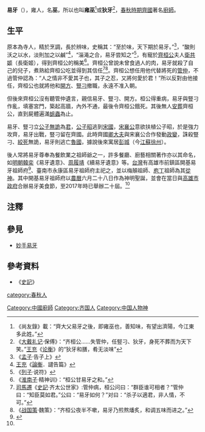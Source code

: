 {{Infobox 先秦人物
|名称= 易牙
|图像=
|图说=
|姓=
|氏=
|名=巫
|字=
|别名=雍巫、狄牙
|别字=
|谥号=
|时代=春秋时期(公元前7世纪)
|国家=齊國
|身份=齊國大夫、[[廚師|廚師]]
|出生=
|逝世=
|在位=
|父=
|母=
|正妻=
|妾=
|子女=
|太子=
}}
'''易牙'''（{{bd|？||？||catIdx=Y易}}），雍人，名'''巫'''，所以也叫'''雍巫'''<ref>《尚友錄》載：“齊大父易牙之後，即雍巫也，善知味，有望出濟陽，今江東多此姓。”</ref>或'''狄牙'''<ref>《[[大戴礼记|大戴礼记]]·保傅》：“齐桓公……失管仲，任竪刁、狄牙，身死不葬而为天下笑。”[[王充|王充]]《[[论衡|论衡]]》的“狄牙和膳，肴无淡味”</ref>，[[春秋時期|春秋時期]][[齊國|齊國]]著名[[廚師|廚師]]。

==生平==
原本為寺人，精於烹調，長於辨味，史稱其：“至於味，天下期於易牙。”<ref>《[[孟子|孟子]]·告子上》</ref>，“酸則沃之以水，淡則加之以鹹”<ref>[[王充|王充]]《[[論衡|論衡]]．譴告篇》</ref>，“淄渑之合，易牙尝知之”<ref>《[[列子|列子]]·说符》</ref>，有寵於[[齊桓公|齊桓公]]夫人[[衛共姬|衛共姬]]（長衛姬），得到齊桓公的稱美<ref>《[[淮南子|淮南子]]·精神训》：“桓公甘易牙之和。”</ref>。齊桓公曾說未曾食過人的肉，易牙就殺了自己的兒子，煮熟給齊桓公吃並得到其信任<ref>[[司馬遷|司馬遷]]《[[史記|史記]]·齐太公世家》:管仲病，桓公问曰：“群臣谁可相者？”管仲曰：“知臣莫如君。”公曰：“易牙如何？”对曰：“杀子以適君，非人情，不可。”</ref><ref>《[[战国策|战国策]]·魏策》：“齐桓公夜半不嗽，易牙乃煎熬燔炙，和调五味而进之。”</ref>。齊桓公想任用他代替將死的[[管仲|管仲]]，不過管仲認為：“人之情非不愛其子也，其子之忍，又將何愛於君！”所以反對由他接任，齊桓公也就將他和[[衛開方|開方]]、[[豎刁|豎刁]]撤職，永遠不准入朝。

但後來齊桓公沒有聽管仲遺言，親信易牙、豎刁、開方。桓公得重病，易牙與豎刁作亂，填塞宮門，築起高牆，內外不通，最後令齊桓公餓死。其後無人[[葬禮|安葬]]齊桓公，直到屍體遍滿[[蛆蟲|蛆蟲]]為止。

易牙、豎刁立[[公子無虧|公子無詭]]為[[君|君]]，[[齊孝公|公子昭]]逃到[[宋國|宋國]]，[[宋襄公|宋襄公]]意欲扶植公子昭，於是強力攻齊，易牙出戰，豎刁留在齊國。此時齊國[[卿_(官制)|卿]][[大夫_(官名)|大夫]]與宋襄公合作發動[[政變|政變]]，誅殺豎刁、[[絞死|絞死]]無詭，易牙則逃亡[[魯國|魯國]]，據說後來寓居[[彭城|彭城]]（今[[江蘇|江蘇]][[徐州|徐州]]）。

後人常將易牙尊奉為餐飲業之祖師爺之一，許多餐廳、廚藝相關著作亦以其命名，如[[明朝|明朝]][[韓奕_(明朝)|韓奕]]《易牙遺意》、[[周履靖|周履靖]]《續易牙遺意》等。[[台灣|台灣]]有高雄市前鎮區開基易牙祖師府<ref name="開基">{{cite news|author=kaochuanchen |date=2017-07-22 |title=廚聖易牙聖誕 廚師齊聚展功夫 |url=https://www.peopo.org/news/342089 |dead-url=yes |newspaper=PeoPo公民新聞 |language=zh-tw |archive-url=https://web.archive.org/web/20190729082832/https://www.peopo.org/news/342089 |archive-date=2019-07-29 |access-date=2019-07-29 }}</ref>、臺南市永康區易牙祖師府主祀之，並以梅顛祖師、[[庖丁|庖丁]]祖師為其[[從神|從神]]。其中開基易牙祖師府以[[農曆|農曆]]六月二十八日作為神明聖誕，並會在當日與[[高雄市政府|高雄市政府]]合辦易牙美食節，至2017年時已舉辦二十屆。<ref name="開基" />

==注釋==
{{reflist|2}}

==參見==
* [[妙手易牙|妙手易牙]]

==參考資料==
*《[[史記|史記]]》

[[category:春秋人|category:春秋人]]
[[Category:中國廚師|Category:中國廚師]]
[[Category:齐国人|Category:齐国人]]
[[Category:中国人物神|Category:中国人物神]]